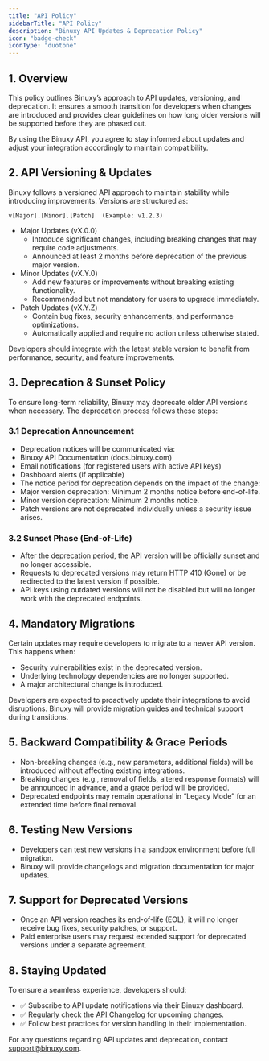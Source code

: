 ```yaml
---
title: "API Policy"
sidebarTitle: "API Policy"
description: "Binuxy API Updates & Deprecation Policy"
icon: "badge-check"
iconType: "duotone"
---
```


## 1. Overview

This policy outlines Binuxy’s approach to API updates, versioning, and deprecation. It ensures a smooth transition for developers when changes are introduced and provides clear guidelines on how long older versions will be supported before they are phased out.

By using the Binuxy API, you agree to stay informed about updates and adjust your integration accordingly to maintain compatibility.

## 2. API Versioning & Updates

Binuxy follows a versioned API approach to maintain stability while introducing improvements. Versions are structured as:

```
v[Major].[Minor].[Patch]  (Example: v1.2.3)
```

- Major Updates (vX.0.0)
  - Introduce significant changes, including breaking changes that may require code adjustments.
  - Announced at least 2 months before deprecation of the previous major version.
- Minor Updates (vX.Y.0)
  - Add new features or improvements without breaking existing functionality.
  - Recommended but not mandatory for users to upgrade immediately.
- Patch Updates (vX.Y.Z)
  - Contain bug fixes, security enhancements, and performance optimizations.
  - Automatically applied and require no action unless otherwise stated.

Developers should integrate with the latest stable version to benefit from performance, security, and feature improvements.

## 3. Deprecation & Sunset Policy

To ensure long-term reliability, Binuxy may deprecate older API versions when necessary. The deprecation process follows these steps:

### 3.1 Deprecation Announcement

- Deprecation notices will be communicated via:
- Binuxy API Documentation (docs.binuxy.com)
- Email notifications (for registered users with active API keys)
- Dashboard alerts (if applicable)
- The notice period for deprecation depends on the impact of the change:
- Major version deprecation: Minimum 2 months notice before end-of-life.
- Minor version deprecation: Minimum 2 months notice.
- Patch versions are not deprecated individually unless a security issue arises.

### 3.2 Sunset Phase (End-of-Life)

- After the deprecation period, the API version will be officially sunset and no longer accessible.
- Requests to deprecated versions may return HTTP 410 (Gone) or be redirected to the latest version if possible.
- API keys using outdated versions will not be disabled but will no longer work with the deprecated endpoints.

## 4. Mandatory Migrations

Certain updates may require developers to migrate to a newer API version. This happens when:

- Security vulnerabilities exist in the deprecated version.
- Underlying technology dependencies are no longer supported.
- A major architectural change is introduced.

Developers are expected to proactively update their integrations to avoid disruptions. Binuxy will provide migration guides and technical support during transitions.

## 5. Backward Compatibility & Grace Periods

- Non-breaking changes (e.g., new parameters, additional fields) will be introduced without affecting existing integrations.
- Breaking changes (e.g., removal of fields, altered response formats) will be announced in advance, and a grace period will be provided.
- Deprecated endpoints may remain operational in “Legacy Mode” for an extended time before final removal.

## 6. Testing New Versions

- Developers can test new versions in a sandbox environment before full migration.
- Binuxy will provide changelogs and migration documentation for major updates.

## 7. Support for Deprecated Versions

- Once an API version reaches its end-of-life (EOL), it will no longer receive bug fixes, security patches, or support.
- Paid enterprise users may request extended support for deprecated versions under a separate agreement.

## 8. Staying Updated

To ensure a seamless experience, developers should:

- ✅ Subscribe to API update notifications via their Binuxy dashboard.
- ✅ Regularly check the [API Changelog](https://changelog.binuxy.com/) for upcoming changes.
- ✅ Follow best practices for version handling in their implementation.

For any questions regarding API updates and deprecation, contact [support@binuxy.com](mailto:support@binuxy.com).
